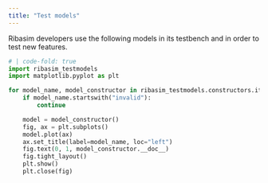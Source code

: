 ```yaml
---
title: "Test models"
---
```


Ribasim developers use the following models in its testbench and in order to test new features.

```python
# | code-fold: true
import ribasim_testmodels
import matplotlib.pyplot as plt

for model_name, model_constructor in ribasim_testmodels.constructors.items():
    if model_name.startswith("invalid"):
        continue

    model = model_constructor()
    fig, ax = plt.subplots()
    model.plot(ax)
    ax.set_title(label=model_name, loc="left")
    fig.text(0, 1, model_constructor.__doc__)
    fig.tight_layout()
    plt.show()
    plt.close(fig)
```
